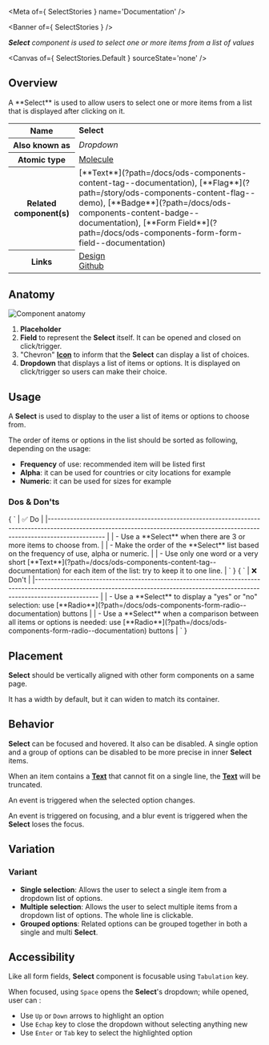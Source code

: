 
<Meta of={ SelectStories } name='Documentation' />

<Banner of={ SelectStories } />

_**Select** component is used to select one or more items from a list of values_

<Canvas of={ SelectStories.Default } sourceState='none' />

## Overview
<div>
  <div id='description'>
    A **Select** is used to allow users to select one or more items from a list that is displayed after clicking on it.
  </div>
  <table>
    <tbody>
    <tr>
      <th scope="row">Name</th>
      <td><strong>Select</strong></td>
    </tr>
    <tr>
      <th scope="row">Also known as</th>
      <td><em>Dropdown</em></td>
    </tr>
    <tr>
      <th scope="row">Atomic type</th>
      <td>
        <a href='https://atomicdesign.bradfrost.com/chapter-2/#molecules'>Molecule<OdsIcon
          name={ ODS_ICON_NAME.externalLink }
          style={ { fontSize: '.7rem', paddingLeft: '.3rem', paddingRight: '.2rem' } }></OdsIcon></a>
      </td>
    </tr>
    <tr>
      <th scope="row">Related component(s)</th>
      <td>
        [**Text**](?path=/docs/ods-components-content-tag--documentation),
        [**Flag**](?path=/story/ods-components-content-flag--demo),
        [**Badge**](?path=/docs/ods-components-content-badge--documentation), [**Form
        Field**](?path=/docs/ods-components-form-form-field--documentation)
      </td>
    </tr>
    <tr>
      <th scope="row">Links</th>
      <td>
        <a href='https://www.figma.com/proto/tIKzHa5KvHHyosgIgyBswB/Design-Tokens'>Design<OdsIcon
          name={ ODS_ICON_NAME.externalLink }
          style={ { fontSize: '.7rem', paddingLeft: '.3rem', paddingRight: '.2rem' } }></OdsIcon></a><br />
        <a href='https://github.com/ovh/design-system/tree/master/packages/components/src/select'>Github<OdsIcon
          name={ ODS_ICON_NAME.externalLink }
          style={ { fontSize: '.7rem', paddingLeft: '.3rem', paddingRight: '.2rem' } }></OdsIcon></a>
      </td>
    </tr>
    </tbody>
  </table>
</div>

## Anatomy

![Component anatomy](components/select/anatomy.png "Component anatomy")

1. **Placeholder**
2. **Field** to represent the **Select** itself. It can be opened and closed on click/trigger.
3. "Chevron" [**Icon**](?path=/docs/ods-components-content-icon--documentation) to inform that the **Select** can display a list of choices.
4. **Dropdown** that displays a list of items or options. It is displayed on click/trigger so users can make their choice.

## Usage

A **Select** is used to display to the user a list of items or options to choose from.

The order of items or options in the list should be sorted as following, depending on the usage:
- **Frequency** of use: recommended item will be listed first
- **Alpha**: it can be used for countries or city locations for example
- **Numeric**: it can be used for sizes for example

### Dos & Don'ts

<Markdown>
  { `
| ✅ Do                                                                                                                                                                           |
|------------------------------------------------------------------------------------------------------------------------------------------------------------------------------ |
| - Use a **Select** when there are 3 or more items to choose from.                                                                                                              |
| - Make the order of the **Select** list based on the frequency of use, alpha or numeric.                                                                                       |
| - Use only one word or a very short [**Text**](?path=/docs/ods-components-content-tag--documentation) for each item of the list: try to keep it to one line.                   |
` }
</Markdown>
<Markdown>
  { `
| ❌ Don't                                                                                                                                                                          |
|-------------------------------------------------------------------------------------------------------------------------------------------------------------------------------- |
| - Use a **Select** to display a "yes" or "no" selection: use [**Radio**](?path=/docs/ods-components-form-radio--documentation) buttons                                           |
| - Use a **Select** when a comparison between all items or options is needed: use [**Radio**](?path=/docs/ods-components-form-radio--documentation) buttons                       |
` }
</Markdown>

## Placement

**Select** should be vertically aligned with other form components on a same page.

It has a width by default, but it can widen to match its container.

## Behavior

**Select** can be focused and hovered. It also can be disabled. A single option and a group of options can be disabled to be more precise in inner **Select** items.

When an item contains a [**Text**](?path=/docs/ods-components-content-tag--documentation) that cannot fit on a single line, the [**Text**](?path=/docs/ods-components-content-tag--documentation) will be truncated.

An event is triggered when the selected option changes.

An event is triggered on focusing, and a blur event is triggered when the **Select** loses the focus.

## Variation

### Variant

- **Single selection**: Allows the user to select a single item from a dropdown list of options.
- **Multiple selection**: Allows the user to select multiple items from a dropdown list of options. The whole line is clickable.
- **Grouped options**: Related options can be grouped together in both a single and multi **Select**.

## Accessibility

Like all form fields, **Select** component is focusable using `Tabulation` key.

When focused, using `Space` opens the **Select**'s dropdown; while opened, user can :
- Use `Up` or `Down` arrows to highlight an option
- Use `Echap` key to close the dropdown without selecting anything new
- Use `Enter` or `Tab` key to select the highlighted option
